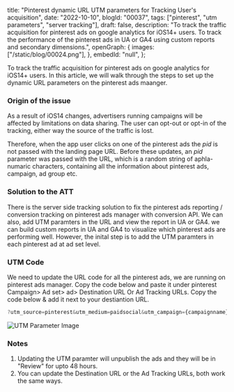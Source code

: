  title: "Pinterest dynamic URL UTM parameters for Tracking User's acquisition",
 date: "2022-10-10",
 blogId: "00037",
 tags: ["pinterest", "utm parameters", "server tracking"],
 draft: false,
 description:
  "To track the traffic acquisition for pinterest ads on google analytics for iOS14+ users. To track the performance of the pinterest ads in UA or GA4 using custom reports and secondary dimensions.",
 openGraph: {
  images: ["/static/blog/00024.png"],
 },
 embedId: "null",
};

<BlogHeader metadata={metadata} />

To track the traffic acquisition for pinterest ads on google analytics for iOS14+ users. In this article, we will walk through the steps to set up the dynamic URL parameters on the pinterest ads maanger.

### Origin of the issue

As a result of iOS14 changes, advertisers running campaigns will be affected by limitations on data sharing. The user can opt-out or opt-in of the tracking, either way the source of the traffic is lost.

Therefore, when the app user clicks on one of the pinterest ads the _pid_ is not passed with the landing page URL. Before these updates, an _pid_ parameter was passed with the URL, which is a random string of aphla-numaric characters, containing all the information about pinterest ads, campaign, ad group etc.

### Solution to the ATT

There is the server side tracking solution to fix the pinterest ads reporting / conversion tracking on pinterest ads manager with conversion API. We can also, add UTM paramters in the URL and view the report in UA or GA4. we can build custom reports in UA and GA4 to visualize which pinterest ads are performing well. However, the inital step is to add the UTM paramters in each pinterest ad at ad set level.

### UTM Code

We need to update the URL code for all the pinterest ads, we are running on pinterest ads manager. Copy the code below and paste it under pinterest Campaign> Ad set> ad> Destination URL Or Ad Tracking URLs. Copy the code below & add it next to your destiantion URL.

```javascript
?utm_source=pinterest&utm_medium=paidsocial&utm_campaign={campaignname}&utm_id={campaignid}&utm_term={adgroupname}&utm_content={adid}
```

![UTM Parameter Image](/static/blog/00037_1.png)

### Notes

1. Updating the UTM paramter will unpublish the ads and they will be in "Review" for upto 48 hours.
2. You can update the Destination URL or the Ad Tracking URLs, both work the same ways.
